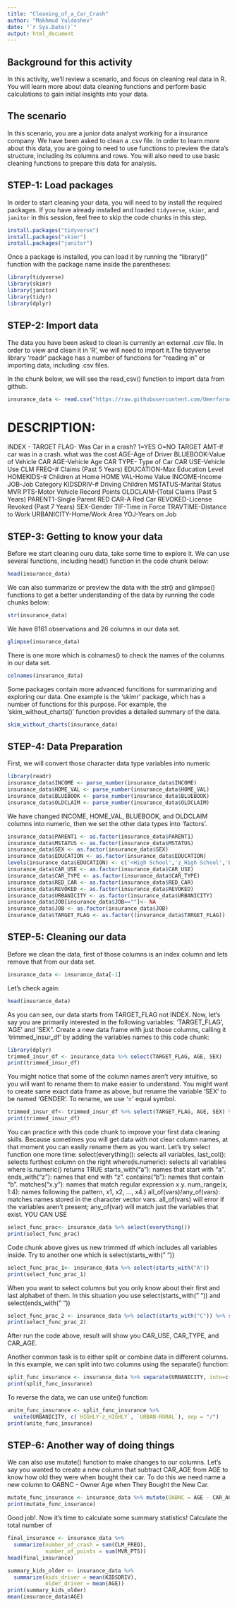 ```yaml
---
title: "Cleaning_of_a_Car_Crash"
author: "Makhmud Yuldoshev"
date: "`r Sys.Date()`"
output: html_document
---
```

## Background for this activity
In this activity, we'll review a scenario, and focus on cleaning real data in R. You will learn more about data cleaning functions and perform basic calculations to gain initial insights into your data.

## The scenario
In this scenario, you are a junior data analyst working for a insurance company. We have been asked to clean a .csv file. In order to learn more about this data, you are going to need to use functions to preview the data's structure, including its columns and rows. You will also need to use basic cleaning functions to prepare this data for analysis.

## STEP-1: Load packages
In order to start cleaning your data, you will need to  by install the required packages. If you have already installed and loaded `tidyverse`, `skimr`, and `janitor` in this session, feel free to skip the code chunks in this step.
```r
install.packages("tidyverse")
install.packages("skimr")
install.packages("janitor")
```

Once a package is installed, you can load it by running the "library()" function with the package name inside the parentheses:
```r
library(tidyverse)
library(skimr)
library(janitor)
library(tidyr)
library(dplyr)
```

## STEP-2: Import data

The data you have been asked to clean is currently an external .csv file. In order to view and clean it in 'R', we will need to import it.The tidyverse library 'readr' package has a number of functions for "reading in" or importing data, including .csv files.

In the chunk below, we will see the read_csv() function to import data from github.
```r
insurance_data <- read.csv("https://raw.githubusercontent.com/Umerfarooq122/predicting-the-probability-that-a-person-will-crash-their-car-and-also-the-amount-cost/main/insurance_training_data.csv")
```
# DESCRIPTION:
INDEX - 
TARGET FLAG- Was Car in a crash? 1=YES O=NO
TARGET AMT-If car was in a crash. what was the cost
AGE-Age of Driver
BLUEBOOK-Value of Vehicle
CAR AGE-Vehicle Age
CAR TYPE- Type of Car
CAR USE-Vehicle Use
CLM FREQ-# Claims (Past 5 Years)
EDUCATION-Max Education Level
HOMEKIDS-# Children at Home
HOME VAL-Home Value
INCOME-Income
JOB-Job Category
KIDSDRIV-# Driving Children
MSTATUS-Marital Status
MVR PTS-Motor Vehicle Record Points
OLDCLAIM-(Total Claims (Past 5 Years)
PARENT1-Single Parent
RED CAR-A Red Car
REVOKED-License Revoked (Past 7 Years)
SEX-Gender
TIF-Time in Force
TRAVTIME-Distance to Work
URBANICITY-Home/Work Area
YOJ-Years on Job

## STEP-3: Getting to know your data

Before we start cleaning ouru data, take some time to explore it. We can use several functions, including head() function in the code chunk below:
```r
head(insurance_data)
```

We can also summarize or preview the data with the str() and glimpse() functions to get a better understanding of the data by running the code chunks below:
```r
str(insurance_data)
```
We have 8161 observations and 26 columns in our data set. 

```r
glimpse(insurance_data)
```

There is one more which is colnames() to check the names of the columns in our data set. 
```r
colnames(insurance_data)
```

Some packages contain more advanced funcitions for summarizing and exploring our data. One example is the 'skimr' package, which has a number of functions for this purpose. For example, the 'skim_without_charts()' function provides a detailed summary of the data. 
```r
skim_without_charts(insurance_data)
```


## STEP-4: Data Preparation

First, we will convert those character data type variables into numeric
```r
library(readr)
insurance_data$INCOME <- parse_number(insurance_data$INCOME)
insurance_data$HOME_VAL <- parse_number(insurance_data$HOME_VAL)
insurance_data$BLUEBOOK <- parse_number(insurance_data$BLUEBOOK)
insurance_data$OLDCLAIM <- parse_number(insurance_data$OLDCLAIM)
```

We have changed INCOME, HOME_VAL, BLUEBOOK, and OLDCLAIM columns into numeric, then we set the other data types into 'factors'.
```r
insurance_data$PARENT1 <- as.factor(insurance_data$PARENT1)
insurance_data$MSTATUS <- as.factor(insurance_data$MSTATUS)
insurance_data$SEX <- as.factor(insurance_data$SEX)
insurance_data$EDUCATION <- as.factor(insurance_data$EDUCATION)
levels(insurance_data$EDUCATION) <- c('<High School','z_High School','Bachelors', 'Masters','PHD')
insurance_data$CAR_USE <- as.factor(insurance_data$CAR_USE)
insurance_data$CAR_TYPE <- as.factor(insurance_data$CAR_TYPE)
insurance_data$RED_CAR <- as.factor(insurance_data$RED_CAR)
insurance_data$REVOKED <- as.factor(insurance_data$REVOKED)
insurance_data$URBANICITY <- as.factor(insurance_data$URBANICITY)
insurance_data$JOB[insurance_data$JOB==""]<- NA
insurance_data$JOB <- as.factor(insurance_data$JOB)
insurance_data$TARGET_FLAG <- as.factor((insurance_data$TARGET_FLAG))
```


## STEP-5: Cleaning our data

Before we clean the data, first of those columns is an index column and lets remove that from our data set.
```r
insurance_data <- insurance_data[-1]
```
Let's check again:
```r
head(insurance_data)
```
As you can see, our data starts from TARGET_FLAG not INDEX.
Now, let's say you are primarily interested in the following variables: 'TARGET_FLAG', 'AGE' and 'SEX". Create a new data frame with just those columns, calling it 'trimmed_insur_df' by adding the variables names to this code chunk:
```r
library(dplyr)
trimmed_insur_df <- insurance_data %>% select(TARGET_FLAG, AGE, SEX)
print(trimmed_insur_df)
```

You might notice that some of the column names aren't very intuitive, so you will want to rename them to make easier to understand. You might want to create same exact data frame as above, but rename the variable 'SEX' to be named 'GENDER'. To rename, we use '=' equal symbol.
```r
trimmed_insur_df<- trimmed_insur_df %>% select(TARGET_FLAG, AGE, SEX) %>% rename(GENDER = SEX)
print(trimmed_insur_df)
```

You can practice with this code chunk to improve your first data cleaning skills. Because sometimes you will get data with not clear column names, at that moment you can easily rename them as you want.
Let's try select function one more time:
select(everything(): selects all variables,
       last_col():   selects furthest column on the right 
       where(is.numeric): selects all variables where is.numeric() returns TRUE
       starts_with("a"): names that start with "a".
       ends_with("z"): names that end with "z".
       contains("b"): names that contain "b".
       matches("x.y"): names that match regular expression x.y.
       num_range(x, 1:4): names following the pattern, x1, x2, ..., x4.)
       all_of(vars)/any_of(vars): matches names stored in the character vector vars.                   all_of(vars) will error if the variables aren't present; any_of(var) will match just the        variables that exist.
YOU CAN USE 
```r
select_func_prac<- insurance_data %>% select(everything())
print(select_func_prac)
```
Code chunk above gives us new trimmed df which includes all variables inside. Try to another one which is select(starts_with(" "))
```r
select_func_prac_1<- insurance_data %>% select(starts_with("A"))
print(select_func_prac_1)
```

When you want to select columns but you only know about their first and last alphabet of them. In this situation you use select(starts_with(" ")) and select(ends_with(" "))
```r
select_func_prac_2 <- insurance_data %>% select(starts_with("C")) %>% select(ends_with("E"))
print(select_func_prac_2)
```
After run the code above, result will show you CAR_USE, CAR_TYPE, and CAR_AGE.

Another common task is to either split or combine data in different columns. 
In this example, we can split into two columns using the separate() function:
```r
split_func_insurance <- insurance_data %>% separate(URBANICITY, into=c("HIGHLY-z_HIGHLY","URBAN-RURAL"), sep = "/")
print(split_func_insurance)
```
To reverse the data, we can use unite() function:
```r
unite_func_insurance <- split_func_insurance %>% 
  unite(URBANICITY, c(`HIGHLY-z_HIGHLY`, `URBAN-RURAL`), sep = "/")
print(unite_func_insurance)
```

## STEP-6: Another way of doing things

We can also use mutate() function to make changes to our columns. Let's say you wanted to create a new column that subtract CAR_AGE from AGE to know how old they were when bought their car. To do this we need name a new column to OABNC - Owner Age when They Bought the New Car.
```r
mutate_func_insurance <- insurance_data %>% mutate(OABNC = AGE - CAR_AGE)
print(mutate_func_insurance)
```


Good job!. Now it's time to calculate some summary statistics! Calculate the total number of 
```r
final_insurance <- insurance_data %>% 
  summarize(number_of_crash = sum(CLM_FREQ),
            number_of_points = sum(MVR_PTS))
head(final_insurance)
```
```r
summary_kids_older <- insurance_data %>% 
  summarize(kids_driver = mean(KIDSDRIV),
            older_driver = mean(AGE))
print(summary_kids_older)
mean(insurance_data$AGE)
```
